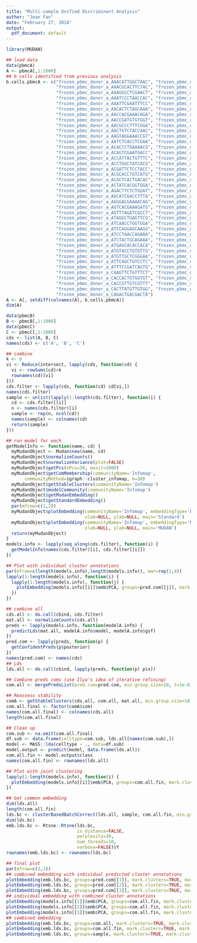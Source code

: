 ```yaml
---
title: "Multi-sample Unified Discriminant Analysis"
author: "Jean Fan"
date: "February 27, 2018"
output:
  pdf_document: default
---
```


```r
library(MUDAN)

## load data
data(pbmcA)
A <- pbmcA[,1:1000]
## b cells identified from previous analysis
b.cells.pbmcA <- c("frozen_pbmc_donor_a_AAACATTGGCTAAC", "frozen_pbmc_donor_a_AAACCGTGTTACCT",
                   "frozen_pbmc_donor_a_AAACGCACTTCTAC", "frozen_pbmc_donor_a_AAAGACGAATGACC",
                   "frozen_pbmc_donor_a_AAAGGCCTCGAACT", "frozen_pbmc_donor_a_AAAGGCCTTGACCA",
                   "frozen_pbmc_donor_a_AAATCCCTAACCAC", "frozen_pbmc_donor_a_AAATGTTGAGATGA",
                   "frozen_pbmc_donor_a_AAATTCGAATTTCC", "frozen_pbmc_donor_a_AACACGTGCCCTTG",
                   "frozen_pbmc_donor_a_AACACTCTAGCAAA", "frozen_pbmc_donor_a_AACAGAGACTCGCT",
                   "frozen_pbmc_donor_a_AACCACGAAACAGA", "frozen_pbmc_donor_a_AACCACGAATGCTG",
                   "frozen_pbmc_donor_a_AACCGATGTGTGGT", "frozen_pbmc_donor_a_AACCGCCTGTTGTG",
                   "frozen_pbmc_donor_a_AACGCCCTTTCGGA", "frozen_pbmc_donor_a_AACGTGTGGTAGCT",
                   "frozen_pbmc_donor_a_AACTGTCTACCAAC", "frozen_pbmc_donor_a_AAGCAAGAGATAGA",
                   "frozen_pbmc_donor_a_AAGTAGGAAACCGT", "frozen_pbmc_donor_a_AATCCTTGCGAATC",
                   "frozen_pbmc_donor_a_AATCTCACCTCGAA", "frozen_pbmc_donor_a_AATGATACAGCACT",
                   "frozen_pbmc_donor_a_ACACCCTGAAAACG", "frozen_pbmc_donor_a_ACAGGTACTAGCGT",
                   "frozen_pbmc_donor_a_ACAGTCGAATGACC", "frozen_pbmc_donor_a_ACATTCTGGTACCA",
                   "frozen_pbmc_donor_a_ACCATTACTGTTTC", "frozen_pbmc_donor_a_ACCCAAGAGCCTTC",
                   "frozen_pbmc_donor_a_ACCTGGCTATCACG", "frozen_pbmc_donor_a_ACGAACACGAGCTT",
                   "frozen_pbmc_donor_a_ACGATTCTCCTACC", "frozen_pbmc_donor_a_ACGATTCTGTTCTT",
                   "frozen_pbmc_donor_a_ACGCACCTGTCATG", "frozen_pbmc_donor_a_ACGCACCTTTGGCA",
                   "frozen_pbmc_donor_a_ACGCTCACTGACAC", "frozen_pbmc_donor_a_ACGGATTGACGTAC",
                   "frozen_pbmc_donor_a_ACTATCACGGTGGA", "frozen_pbmc_donor_a_AGACACACCCCTTG",
                   "frozen_pbmc_donor_a_AGACTTCTCTGGAT", "frozen_pbmc_donor_a_AGATTAACCCTGAA",
                   "frozen_pbmc_donor_a_AGCATCGACCTTTA", "frozen_pbmc_donor_a_AGGACACTTAACCG",
                   "frozen_pbmc_donor_a_AGGGACGAAAACAG", "frozen_pbmc_donor_a_AGGTTGTGGAGGAC",
                   "frozen_pbmc_donor_a_AGTCACGAAAGATG", "frozen_pbmc_donor_a_AGTGTGACTTGACG",
                   "frozen_pbmc_donor_a_AGTTTAGATCGCCT", "frozen_pbmc_donor_a_AGTTTCACTTGCGA",
                   "frozen_pbmc_donor_a_ATAGGCTGAGTTCG", "frozen_pbmc_donor_a_ATAGGCTGGCGAGA",
                   "frozen_pbmc_donor_a_ATCAACCTGGTGGA", "frozen_pbmc_donor_a_ATCAGGTGGAGATA",
                   "frozen_pbmc_donor_a_ATCCAGGAGCAAGG", "frozen_pbmc_donor_a_ATCCCGTGTGTAGC",
                   "frozen_pbmc_donor_a_ATCCTAACCAGAAA", "frozen_pbmc_donor_a_ATCGCCACGAATCC",
                   "frozen_pbmc_donor_a_ATCTACTGCAGAAA", "frozen_pbmc_donor_a_ATCTCAACGGTTTG",
                   "frozen_pbmc_donor_a_ATGAGCACACCACA", "frozen_pbmc_donor_a_ATGGACACTGGAGG",
                   "frozen_pbmc_donor_a_ATGTACCTGTGTTG", "frozen_pbmc_donor_a_ATGTCACTGTCGAT",
                   "frozen_pbmc_donor_a_ATGTTGCTCGGGAA", "frozen_pbmc_donor_a_ATTAGTGAAGCGGA",
                   "frozen_pbmc_donor_a_ATTCAGCTGTCCTC", "frozen_pbmc_donor_a_ATTCTTCTGAAAGT",
                   "frozen_pbmc_donor_a_ATTTCCGATCAGTG", "frozen_pbmc_donor_a_CAAGGACTACCCAA",
                   "frozen_pbmc_donor_a_CAAGTTCTGTTTCT", "frozen_pbmc_donor_a_CACAGATGCCATAG",
                   "frozen_pbmc_donor_a_CACCACTGTGGTGT", "frozen_pbmc_donor_a_CACCGGGACTTGAG",
                   "frozen_pbmc_donor_a_CACCGTTGTCGTTT", "frozen_pbmc_donor_a_CACTCCGAGTCACA",
                   "frozen_pbmc_donor_a_CACTTATGTTGTGG", "frozen_pbmc_donor_a_CAGACTGAATAAGG",
                   "frozen_pbmc_donor_a_CAGACTGACGACTA")
A <- A[, setdiff(colnames(A), b.cells.pbmcA)]
dim(A)

data(pbmcB)
B <- pbmcB[,1:1000]
data(pbmcC)
C <- pbmcC[,1:1000]
cds <- list(A, B, C)
names(cds) <- c('A', 'B', 'C')

## combine
k <- 0
vi <- Reduce(intersect, lapply(cds, function(cd) {
  vi <- rowSums(cd)>k
  rownames(cd)[vi]
}))
cds.filter <- lapply(cds, function(cd) cd[vi,])
names(cds.filter)
sample <- unlist(lapply(1:length(cds.filter), function(i) {
  cd <- cds.filter[[i]]
  n <- names(cds.filter)[i]
  sample <- rep(n, ncol(cd))
  names(sample) <- colnames(cd)
  return(sample)
}))
```

```r
## run model for each
getModelInfo <- function(name, cd) {
  myMudanObject <- Mudan$new(name, cd)
  myMudanObject$normalizeCounts()
  myMudanObject$normalizeVariance(plot=FALSE)
  myMudanObject$getPcs(nPcs=30, maxit=1000)
  myMudanObject$getComMembership(communityName='Infomap',
       communityMethod=igraph::cluster_infomap, k=30)
  myMudanObject$getStableClusters(communityName='Infomap')
  myMudanObject$modelCommunity(communityName='Infomap')
  myMudanObject$getMudanEmbedding()
  myMudanObject$getStandardEmbedding()
  par(mfrow=c(1,2))
  myMudanObject$plotEmbedding(communityName='Infomap', embeddingType='PCA',
                              xlab=NULL, ylab=NULL, main='Standard')
  myMudanObject$plotEmbedding(communityName='Infomap', embeddingType='MUDAN',
                              xlab=NULL, ylab=NULL, main='MUDAN')
  return(myMudanObject)
}
models.info <- lapply(seq_along(cds.filter), function(i) {
  getModelInfo(names(cds.filter)[i], cds.filter[[i]])
})

## Plot with individual cluster annotations
par(mfrow=c(length(models.info),length(models.info)), mar=rep(1,4))
lapply(1:length(models.info), function(i) {
  lapply(1:length(models.info), function(j) {
    plotEmbedding(models.info[[i]]$emb$PCA, groups=pred.com[[j]], mark.clusters=TRUE, mark.cluster.cex = 1)
  })
})
```

```r
## combine all
cds.all <- do.call(cbind, cds.filter)
mat.all <- normalizeCounts(cds.all)
preds <- lapply(models.info, function(modelA.info) {
  predictLds(mat.all, modelA.info$model, modelA.info$gsf)
})
pred.com <- lapply(preds, function(p) {
  getConfidentPreds(p$posterior)
})
names(pred.com) <- names(cds)
## Lds
lds.all <- do.call(cbind, lapply(preds, function(p) p$x))

## Combine preds coms (use Ilya's idea of iterative refining)
com.all <- mergePredsList(pred.com=pred.com, min.group.size=10, t=1e-6)

## Reassess stability
comA <- getStableClusters(cds.all, com.all, mat.all, min.group.size=10, min.diff.genes=10, z.threshold=1.96)
com.all.final <- factor(comA$com)
names(com.all.final) <- colnames(cds.all)
length(com.all.final)

## Clean up
com.sub <- na.omit(com.all.final)
df.sub <- data.frame(celltype=com.sub, lds.all[names(com.sub),])
model <- MASS::lda(celltype ~ ., data=df.sub)
model.output <- predict(model, data.frame(lds.all))
com.all.fin <- model.output$class
names(com.all.fin) <- rownames(lds.all)

## Plot with joint clustering
lapply(1:length(models.info), function(i) {
  plotEmbedding(models.info[[i]]$emb$PCA, groups=com.all.fin, mark.clusters=TRUE, mark.cluster.cex = 1)
})
```

```r
## Get common embedding
dim(lds.all)
length(com.all.fin)
lds.bc <- clusterBasedBatchCorrect(lds.all, sample, com.all.fin, min.group.size=30)
dim(lds.bc)
emb.lds.bc <- Rtsne::Rtsne(lds.bc,
                           is_distance=FALSE,
                           perplexity=30,
                           num_threads=10,
                           verbose=FALSE)$Y
rownames(emb.lds.bc) <- rownames(lds.bc)

## final plot
par(mfrow=c(3,3))
## combined embedding with individual predicted cluster annotations
plotEmbedding(emb.lds.bc, groups=pred.com[[1]], mark.clusters=TRUE, mark.cluster.cex = 1)
plotEmbedding(emb.lds.bc, groups=pred.com[[2]], mark.clusters=TRUE, mark.cluster.cex = 1)
plotEmbedding(emb.lds.bc, groups=pred.com[[3]], mark.clusters=TRUE, mark.cluster.cex = 1)
## individual embedding with combined cluster annotations
plotEmbedding(models.info[[1]]$emb$PCA, groups=com.all.fin, mark.clusters=TRUE, mark.cluster.cex = 1)
plotEmbedding(models.info[[2]]$emb$PCA, groups=com.all.fin, mark.clusters=TRUE, mark.cluster.cex = 1)
plotEmbedding(models.info[[3]]$emb$PCA, groups=com.all.fin, mark.clusters=TRUE, mark.cluster.cex = 1)
## combined embedding
plotEmbedding(emb.lds.bc, groups=com.all, mark.clusters=TRUE, mark.cluster.cex = 1)
plotEmbedding(emb.lds.bc, groups=com.all.fin, mark.clusters=TRUE, mark.cluster.cex = 1)
plotEmbedding(emb.lds.bc, groups=sample, mark.clusters=TRUE, mark.cluster.cex = 1)
```
